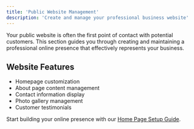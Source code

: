 ```yaml
---
title: 'Public Website Management'
description: 'Create and manage your professional business website'
---
```


Your public website is often the first point of contact with potential customers. This section guides you through creating and maintaining a professional online presence that effectively represents your business.

## Website Features

- Homepage customization
- About page content management
- Contact information display
- Photo gallery management
- Customer testimonials

Start building your online presence with our [Home Page Setup Guide](/gnet-connect/website/home-page-setup). 